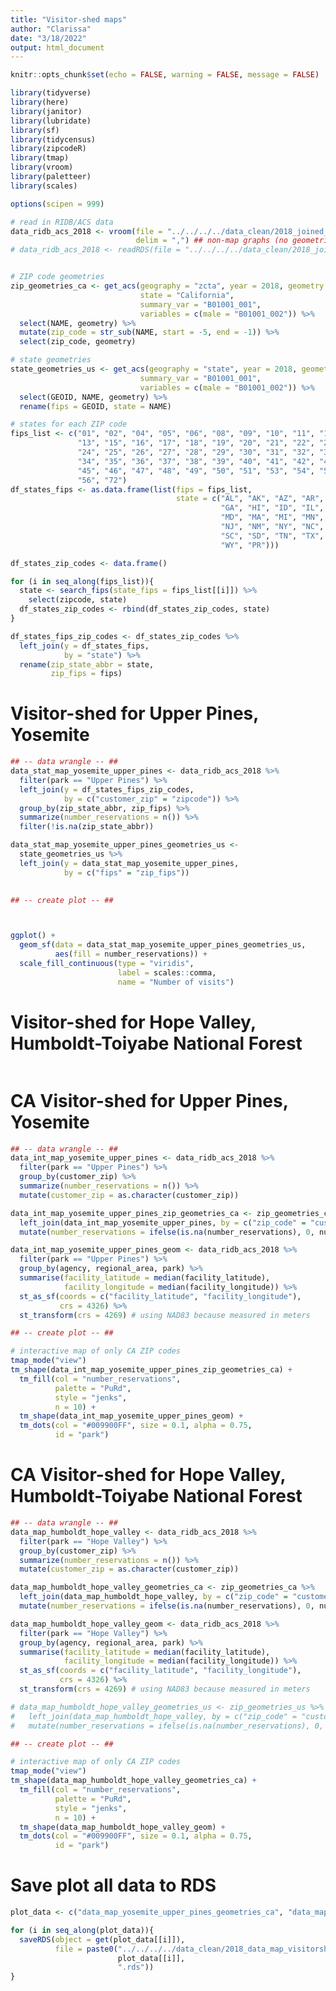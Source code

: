 ```yaml
---
title: "Visitor-shed maps"
author: "Clarissa"
date: "3/18/2022"
output: html_document
---
```


```r
knitr::opts_chunk$set(echo = FALSE, warning = FALSE, message = FALSE)

library(tidyverse)
library(here)
library(janitor)
library(lubridate)
library(sf)
library(tidycensus)
library(zipcodeR)
library(tmap)
library(vroom)
library(paletteer)
library(scales)

options(scipen = 999)
```


```r
# read in RIDB/ACS data
data_ridb_acs_2018 <- vroom(file = "../../../../data_clean/2018_joined_data.csv",
                            delim = ",") ## non-map graphs (no geometries)
# data_ridb_acs_2018 <- readRDS(file = "../../../../data_clean/2018_joined_data.rds") ## maps (don't use RDS for non-map viz, too slow)


# ZIP code geometries
zip_geometries_ca <- get_acs(geography = "zcta", year = 2018, geometry = TRUE, 
                             state = "California",
                             summary_var = "B01001_001",
                             variables = c(male = "B01001_002")) %>% 
  select(NAME, geometry) %>% 
  mutate(zip_code = str_sub(NAME, start = -5, end = -1)) %>% 
  select(zip_code, geometry)

# state geometries
state_geometries_us <- get_acs(geography = "state", year = 2018, geometry = TRUE, 
                             summary_var = "B01001_001",
                             variables = c(male = "B01001_002")) %>% 
  select(GEOID, NAME, geometry) %>% 
  rename(fips = GEOID, state = NAME)

# states for each ZIP code
fips_list <- c("01", "02", "04", "05", "06", "08", "09", "10", "11", "12", 
               "13", "15", "16", "17", "18", "19", "20", "21", "22", "23", 
               "24", "25", "26", "27", "28", "29", "30", "31", "32", "33", 
               "34", "35", "36", "37", "38", "39", "40", "41", "42", "44", 
               "45", "46", "47", "48", "49", "50", "51", "53", "54", "55", 
               "56", "72")
df_states_fips <- as.data.frame(list(fips = fips_list,
                                     state = c("AL", "AK", "AZ", "AR", "CA", "CO", "CT", "DE", "DC", "FL",
                                               "GA", "HI", "ID", "IL", "IN", "IA", "KS", "KY", "LA", "ME",
                                               "MD", "MA", "MI", "MN", "MS", "MO", "MT", "NE", "NV", "NH",
                                               "NJ", "NM", "NY", "NC", "ND", "OH", "OK", "OR", "PA", "RI",
                                               "SC", "SD", "TN", "TX", "UT", "VT", "VA", "WA", "WV", "WI",
                                               "WY", "PR")))

df_states_zip_codes <- data.frame()

for (i in seq_along(fips_list)){
  state <- search_fips(state_fips = fips_list[[i]]) %>% 
    select(zipcode, state)
  df_states_zip_codes <- rbind(df_states_zip_codes, state)
}

df_states_fips_zip_codes <- df_states_zip_codes %>% 
  left_join(y = df_states_fips,
            by = "state") %>% 
  rename(zip_state_abbr = state,
         zip_fips = fips)
```


# Visitor-shed for Upper Pines, Yosemite

```r
## -- data wrangle -- ##
data_stat_map_yosemite_upper_pines <- data_ridb_acs_2018 %>% 
  filter(park == "Upper Pines") %>% 
  left_join(y = df_states_fips_zip_codes,
            by = c("customer_zip" = "zipcode")) %>% 
  group_by(zip_state_abbr, zip_fips) %>% 
  summarize(number_reservations = n()) %>% 
  filter(!is.na(zip_state_abbr))

data_stat_map_yosemite_upper_pines_geometries_us <- 
  state_geometries_us %>% 
  left_join(y = data_stat_map_yosemite_upper_pines,
            by = c("fips" = "zip_fips"))
  

## -- create plot -- ##



ggplot() +
  geom_sf(data = data_stat_map_yosemite_upper_pines_geometries_us,
          aes(fill = number_reservations)) +
  scale_fill_continuous(type = "viridis", 
                        label = scales::comma,
                        name = "Number of visits")
```


# Visitor-shed for Hope Valley, Humboldt-Toiyabe National Forest

```r

```



# CA Visitor-shed for Upper Pines, Yosemite

```r
## -- data wrangle -- ##
data_int_map_yosemite_upper_pines <- data_ridb_acs_2018 %>% 
  filter(park == "Upper Pines") %>% 
  group_by(customer_zip) %>% 
  summarize(number_reservations = n()) %>% 
  mutate(customer_zip = as.character(customer_zip))

data_int_map_yosemite_upper_pines_zip_geometries_ca <- zip_geometries_ca %>% 
  left_join(data_int_map_yosemite_upper_pines, by = c("zip_code" = "customer_zip")) %>% 
  mutate(number_reservations = ifelse(is.na(number_reservations), 0, number_reservations))

data_int_map_yosemite_upper_pines_geom <- data_ridb_acs_2018 %>% 
  filter(park == "Upper Pines") %>% 
  group_by(agency, regional_area, park) %>% 
  summarise(facility_latitude = median(facility_latitude),
            facility_longitude = median(facility_longitude)) %>% 
  st_as_sf(coords = c("facility_latitude", "facility_longitude"),
           crs = 4326) %>% 
  st_transform(crs = 4269) # using NAD83 because measured in meters

## -- create plot -- ##

# interactive map of only CA ZIP codes
tmap_mode("view")
tm_shape(data_int_map_yosemite_upper_pines_zip_geometries_ca) +
  tm_fill(col = "number_reservations",
          palette = "PuRd",
          style = "jenks",
          n = 10) +
  tm_shape(data_int_map_yosemite_upper_pines_geom) +
  tm_dots(col = "#009900FF", size = 0.1, alpha = 0.75,
          id = "park")
```


# CA Visitor-shed for Hope Valley, Humboldt-Toiyabe National Forest

```r
## -- data wrangle -- ##
data_map_humboldt_hope_valley <- data_ridb_acs_2018 %>% 
  filter(park == "Hope Valley") %>% 
  group_by(customer_zip) %>% 
  summarize(number_reservations = n()) %>% 
  mutate(customer_zip = as.character(customer_zip))

data_map_humboldt_hope_valley_geometries_ca <- zip_geometries_ca %>% 
  left_join(data_map_humboldt_hope_valley, by = c("zip_code" = "customer_zip")) %>% 
  mutate(number_reservations = ifelse(is.na(number_reservations), 0, number_reservations))

data_map_humboldt_hope_valley_geom <- data_ridb_acs_2018 %>% 
  filter(park == "Hope Valley") %>% 
  group_by(agency, regional_area, park) %>% 
  summarise(facility_latitude = median(facility_latitude),
            facility_longitude = median(facility_longitude)) %>% 
  st_as_sf(coords = c("facility_latitude", "facility_longitude"),
           crs = 4326) %>% 
  st_transform(crs = 4269) # using NAD83 because measured in meters

# data_map_humboldt_hope_valley_geometries_us <- zip_geometries_us %>% 
#   left_join(data_map_humboldt_hope_valley, by = c("zip_code" = "customer_zip")) %>% 
#   mutate(number_reservations = ifelse(is.na(number_reservations), 0, number_reservations))

## -- create plot -- ##

# interactive map of only CA ZIP codes
tmap_mode("view")
tm_shape(data_map_humboldt_hope_valley_geometries_ca) +
  tm_fill(col = "number_reservations",
          palette = "PuRd",
          style = "jenks",
          n = 10) +
  tm_shape(data_map_humboldt_hope_valley_geom) +
  tm_dots(col = "#009900FF", size = 0.1, alpha = 0.75,
          id = "park")
```



# Save plot all data to RDS

```r
plot_data <- c("data_map_yosemite_upper_pines_geometries_ca", "data_map_humboldt_hope_valley_geometries_ca")

for (i in seq_along(plot_data)){
  saveRDS(object = get(plot_data[[i]]),
          file = paste0("../../../../data_clean/2018_data_map_visitorshed/2018_", 
                        plot_data[[i]],
                        ".rds"))
}
```

